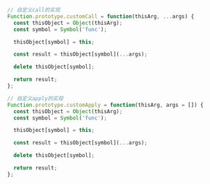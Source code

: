 ```javascript
// 自定义call的实现
Function.prototype.customCall = function(thisArg, ...args) {
  const thisObject = Object(thisArg);
  const symbol = Symbol('func');

  thisObject[symbol] = this;

  const result = thisObject[symbol](...args);

  delete thisObject[symbol];

  return result;
};

// 自定义apply的实现
Function.prototype.customApply = function(thisArg, args = []) {
  const thisObject = Object(thisArg);
  const symbol = Symbol('func');

  thisObject[symbol] = this;

  const result = thisObject[symbol](...args);

  delete thisObject[symbol];

  return result;
};
```